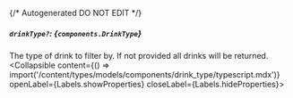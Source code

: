 {/* Autogenerated DO NOT EDIT  */}

##### `drinkType?`: *{`components.DrinkType`}*
The type of drink to filter by. If not provided all drinks will be returned.
<Collapsible content={() => import('/content/types/models/components/drink_type/typescript.mdx')} openLabel={Labels.showProperties} closeLabel={Labels.hideProperties}>
</Collapsible>


